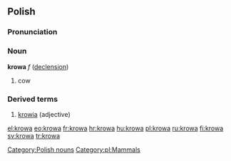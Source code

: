 ==Polish==

===Pronunciation===
{{IPA|[krɔva]}}
===Noun===
'''krowa''' ''f'' ([[Wiktionary Appendix:Polish hard feminine noun declension|declension]])
# cow

===Derived terms===
#[[krowia]] (adjective)

[[Category:Polish nouns]]
[[Category:pl:Mammals]]

[[el:krowa]]
[[eo:krowa]]
[[fr:krowa]]
[[hr:krowa]]
[[hu:krowa]]
[[pl:krowa]]
[[ru:krowa]]
[[fi:krowa]]
[[sv:krowa]]
[[tr:krowa]]